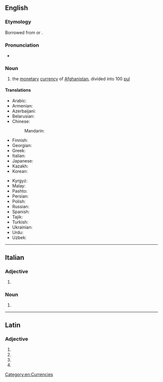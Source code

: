 {{also|Afghani}}
==English==

===Etymology===
Borrowed from {{bor|en|ps|افغانۍ|tr=afǧanᶕy}} or {{bor|en|fa|افغانی|tr=afğâni}}.

===Pronunciation===
* {{IPA|en|/æfˈɡɑːni/}}

===Noun===
{{wikipedia|Afghan afghani}}
{{en-noun}}

# the [[monetary]] [[currency]] of [[Afghanistan]], divided into 100 [[pul]]

====Translations====
{{trans-top|national currency of Afghanistan}}
* Arabic: {{t|ar|أَفْغَانِيّ|m}}
* Armenian: {{t|hy|աֆղանի}}
* Azerbaijani: {{t|az|əfqani}}
* Belarusian: {{t|be|афга́ні|m}}
* Chinese:
*: Mandarin: {{t+|cmn|阿富汗尼|tr=āfùhànní}}
* Finnish: {{t+|fi|afgaani}}
* Georgian: {{t|ka|ავღანი}}
* Greek: {{t+|el|αφγάνι}}
* Italian: {{t+|it|afghani|m}}
* Japanese: {{t|ja|アフガニ|tr=afugani}}
* Kazakh: {{t|kk|ауғани}}
* Korean: {{t|ko|아프가니}}
{{trans-mid}}
* Kyrgyz: {{t|ky|афгани}}
* Malay: {{t|ms|afghani}}
* Pashto: {{t+|ps|افغانۍ|f|tr=afǧanᶕy}}
* Persian: {{t+|fa|افغانی|tr=afğâni}}
* Polish: {{t+|pl|afgani|m|n}}
* Russian: {{t+|ru|афга́ни|m}}
* Spanish: {{t+|es|afgani|m}}
* Tajik: {{t|tg|афғонӣ}}
* Turkish: {{t|tr|afgani}}
* Ukrainian: {{t|uk|афга́ні|m}}
* Urdu: {{t|ur|افغانی|tr=afġānī}}
* Uzbek: {{t|uz|afgʻoni}}
{{trans-bottom}}

[[Category:en:Currencies]]

----

==Italian==

===Adjective===
{{head|it|adjective form|g=m-p}}

# {{adj form of|it|afghano||m|p}}

===Noun===
{{head|it|noun form|g=m-p}}

# {{plural of|it|afghano}}

----

==Latin==

===Adjective===
{{la-adj-form|afghanī}}

# {{inflection of|la|afghanus||nom|m|p}}
# {{inflection of|la|afghanus||gen|m|s}}
# {{inflection of|la|afghanus||gen|n|s}}
# {{inflection of|la|afghanus||voc|m|p}}